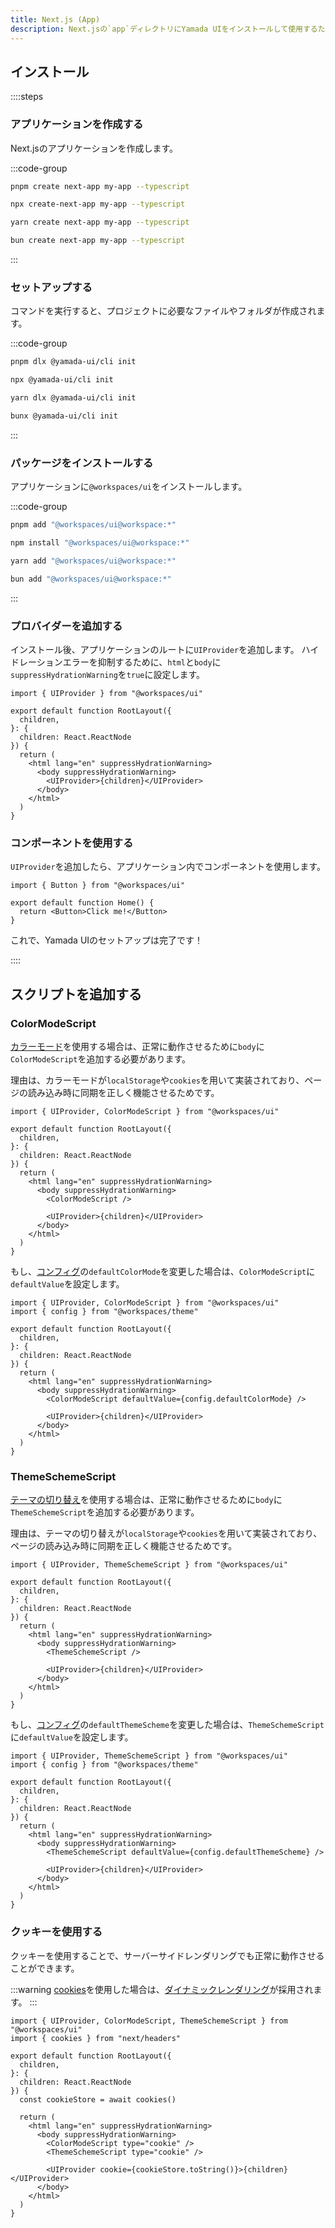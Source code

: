 ```yaml
---
title: Next.js (App)
description: Next.jsの`app`ディレクトリにYamada UIをインストールして使用するためのガイド。
---
```


## インストール

::::steps

### アプリケーションを作成する

Next.jsのアプリケーションを作成します。

:::code-group

```bash [pnpm]
pnpm create next-app my-app --typescript
```

```bash [npm]
npx create-next-app my-app --typescript
```

```bash [yarn]
yarn create next-app my-app --typescript
```

```bash [bun]
bun create next-app my-app --typescript
```

:::

### セットアップする

コマンドを実行すると、プロジェクトに必要なファイルやフォルダが作成されます。

:::code-group

```bash [pnpm]
pnpm dlx @yamada-ui/cli init
```

```bash [npm]
npx @yamada-ui/cli init
```

```bash [yarn]
yarn dlx @yamada-ui/cli init
```

```bash [bun]
bunx @yamada-ui/cli init
```

:::

### パッケージをインストールする

アプリケーションに`@workspaces/ui`をインストールします。

:::code-group

```bash [pnpm]
pnpm add "@workspaces/ui@workspace:*"
```

```bash [npm]
npm install "@workspaces/ui@workspace:*"
```

```bash [yarn]
yarn add "@workspaces/ui@workspace:*"
```

```bash [bun]
bun add "@workspaces/ui@workspace:*"
```

:::

### プロバイダーを追加する

インストール後、アプリケーションのルートに`UIProvider`を追加します。
ハイドレーションエラーを抑制するために、`html`と`body`に`suppressHydrationWarning`を`true`に設定します。

```tsx title="layout.tsx" {1,9-11}
import { UIProvider } from "@workspaces/ui"

export default function RootLayout({
  children,
}: {
  children: React.ReactNode
}) {
  return (
    <html lang="en" suppressHydrationWarning>
      <body suppressHydrationWarning>
        <UIProvider>{children}</UIProvider>
      </body>
    </html>
  )
}
```

### コンポーネントを使用する

`UIProvider`を追加したら、アプリケーション内でコンポーネントを使用します。

```tsx title="page.tsx" {1,4}
import { Button } from "@workspaces/ui"

export default function Home() {
  return <Button>Click me!</Button>
}
```

これで、Yamada UIのセットアップは完了です！

::::

## スクリプトを追加する

### ColorModeScript

[カラーモード](/docs/theming/color-mode)を使用する場合は、正常に動作させるために`body`に`ColorModeScript`を追加する必要があります。

理由は、カラーモードが`localStorage`や`cookies`を用いて実装されており、ページの読み込み時に同期を正しく機能させるためです。

```tsx title="layout.tsx" {1,11}
import { UIProvider, ColorModeScript } from "@workspaces/ui"

export default function RootLayout({
  children,
}: {
  children: React.ReactNode
}) {
  return (
    <html lang="en" suppressHydrationWarning>
      <body suppressHydrationWarning>
        <ColorModeScript />

        <UIProvider>{children}</UIProvider>
      </body>
    </html>
  )
}
```

もし、[コンフィグ](/docs/theming/configuration/overview)の`defaultColorMode`を変更した場合は、`ColorModeScript`に`defaultValue`を設定します。

```tsx title="layout.tsx" {2,12}
import { UIProvider, ColorModeScript } from "@workspaces/ui"
import { config } from "@workspaces/theme"

export default function RootLayout({
  children,
}: {
  children: React.ReactNode
}) {
  return (
    <html lang="en" suppressHydrationWarning>
      <body suppressHydrationWarning>
        <ColorModeScript defaultValue={config.defaultColorMode} />

        <UIProvider>{children}</UIProvider>
      </body>
    </html>
  )
}
```

### ThemeSchemeScript

[テーマの切り替え](/docs/theming/switching-themes)を使用する場合は、正常に動作させるために`body`に`ThemeSchemeScript`を追加する必要があります。

理由は、テーマの切り替えが`localStorage`や`cookies`を用いて実装されており、ページの読み込み時に同期を正しく機能させるためです。

```tsx title="layout.tsx" {1,11}
import { UIProvider, ThemeSchemeScript } from "@workspaces/ui"

export default function RootLayout({
  children,
}: {
  children: React.ReactNode
}) {
  return (
    <html lang="en" suppressHydrationWarning>
      <body suppressHydrationWarning>
        <ThemeSchemeScript />

        <UIProvider>{children}</UIProvider>
      </body>
    </html>
  )
}
```

もし、[コンフィグ](/docs/theming/configuration/overview)の`defaultThemeScheme`を変更した場合は、`ThemeSchemeScript`に`defaultValue`を設定します。

```tsx title="layout.tsx" {2,12}
import { UIProvider, ThemeSchemeScript } from "@workspaces/ui"
import { config } from "@workspaces/theme"

export default function RootLayout({
  children,
}: {
  children: React.ReactNode
}) {
  return (
    <html lang="en" suppressHydrationWarning>
      <body suppressHydrationWarning>
        <ThemeSchemeScript defaultValue={config.defaultThemeScheme} />

        <UIProvider>{children}</UIProvider>
      </body>
    </html>
  )
}
```

### クッキーを使用する

クッキーを使用することで、サーバーサイドレンダリングでも正常に動作させることができます。

:::warning
[cookies](https://nextjs.org/docs/app/api-reference/functions/cookies)を使用した場合は、[ダイナミックレンダリング](https://nextjs.org/docs/app/getting-started/partial-prerendering#dynamic-rendering)が採用されます。
:::

```tsx title="layout.tsx" {2,9,14-17}
import { UIProvider, ColorModeScript, ThemeSchemeScript } from "@workspaces/ui"
import { cookies } from "next/headers"

export default function RootLayout({
  children,
}: {
  children: React.ReactNode
}) {
  const cookieStore = await cookies()

  return (
    <html lang="en" suppressHydrationWarning>
      <body suppressHydrationWarning>
        <ColorModeScript type="cookie" />
        <ThemeSchemeScript type="cookie" />

        <UIProvider cookie={cookieStore.toString()}>{children}</UIProvider>
      </body>
    </html>
  )
}
```
